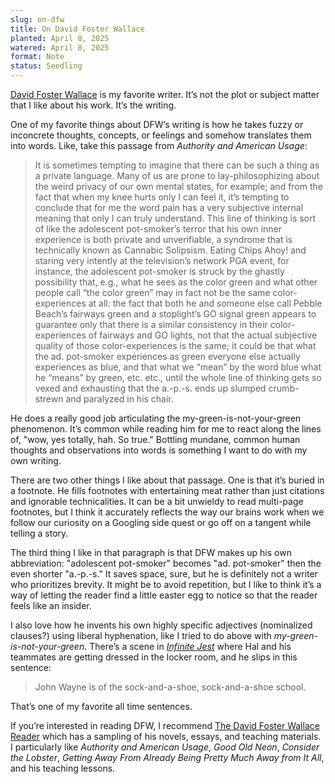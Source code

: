 ```yaml
---
slug: on-dfw
title: On David Foster Wallace
planted: April 8, 2025
watered: April 8, 2025
format: Note
status: Seedling
---
```


[David Foster Wallace](https://en.wikipedia.org/wiki/David_Foster_Wallace) is my favorite writer. It’s not the plot or subject matter that I like about his work. It’s the writing.

One of my favorite things about DFW’s writing is how he takes fuzzy or inconcrete thoughts, concepts, or feelings and somehow translates them into words. Like, take this passage from _Authority and American Usage_:

> It is sometimes tempting to imagine that there can be such a thing as a private language. Many of us are prone to lay-philosophizing about the weird privacy of our own mental states, for example; and from the fact that when my knee hurts only I can feel it, it’s tempting to conclude that for me the word pain has a very subjective internal meaning that only I can truly understand. This line of thinking is sort of like the adolescent pot-smoker’s terror that his own inner experience is both private and unverifiable, a syndrome that is technically known as Cannabic Solipsism. Eating Chips Ahoy! and staring very intently at the television’s network PGA event, for instance, the adolescent pot-smoker is struck by the ghastly possibility that, e.g., what he sees as the color green and what other people call “the color green” may in fact not be the same color-experiences at all: the fact that both he and someone else call Pebble Beach’s fairways green and a stoplight’s GO signal green appears to guarantee only that there is a similar consistency in their color-experiences of fairways and GO lights, not that the actual subjective quality of those color-experiences is the same; it could be that what the ad. pot-smoker experiences as green everyone else actually experiences as blue, and that what we “mean” by the word blue what he “means” by green, etc. etc., until the whole line of thinking gets so vexed and exhausting that the
> a.-p.-s. ends up slumped crumb-strewn and paralyzed in his chair.

He does a really good job articulating the my-green-is-not-your-green phenomenon. It’s common while reading him for me to react along the lines of, "wow, yes totally, hah. So true." Bottling mundane, common human thoughts and observations into words is something I want to do with my own writing.

There are two other things I like about that passage. One is that it’s buried in a footnote. He fills footnotes with entertaining meat rather than just citations and ignorable technicalities. It can be a bit unwieldy to read multi-page footnotes, but I think it accurately reflects the way our brains work when we follow our curiosity on a Googling side quest or go off on a tangent while telling a story.

The third thing I like in that paragraph is that DFW makes up his own abbreviation: "adolescent pot-smoker" becomes "ad. pot-smoker" then the even shorter "a.-p.-s." It saves space, sure, but he is definitely not a writer who prioritizes brevity. It might be to avoid repetition, but I like to think it’s a way of letting the reader find a little easter egg to notice so that the reader feels like an insider.

I also love how he invents his own highly specific adjectives (nominalized clauses?) using liberal hyphenation, like I tried to do above with _my-green-is-not-your-green_. There’s a scene in [_Infinite Jest_](https://bookshop.org/a/115276/9780316066525) where Hal and his teammates are getting dressed in the locker room, and he slips in this sentence:

> John Wayne is of the sock-and-a-shoe, sock-and-a-shoe school.

That’s one of my favorite all time sentences.

If you’re interested in reading DFW, I recommend [The David Foster Wallace Reader](https://bookshop.org/a/115276/9780316182409) which has a sampling of his novels, essays, and teaching materials. I particularly like _Authority and American Usage_, _Good Old Neon_, _Consider the Lobster_, _Getting Away From Already Being Pretty Much Away from It All_, and his teaching lessons.

<Bookshop />
